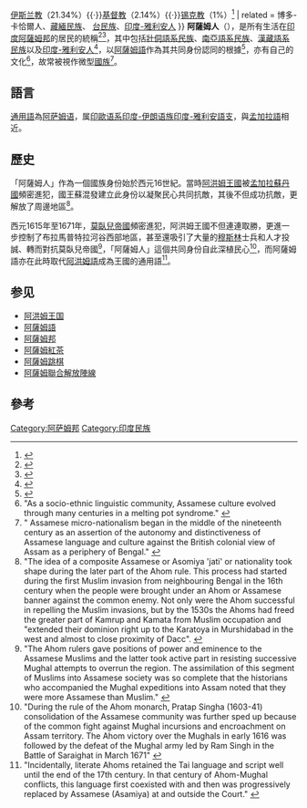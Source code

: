 {{Infobox ethnic group
| group = 阿萨姆人
| image = [[File:Bihu_in_Assam.jpg|250px]]
| caption = 身穿阿萨姆传统服饰的青年
| population = {{Circa|1530万|lk=yes}}<ref name="nationalencyklopedin">Mikael Parkvall, "Världens 100 största språk 2007" (The World's 100 Largest Languages in 2007), in ''[[Nationalencyklopedin|Nationalencyklopedin]]''</ref>
| region1 = {{flag|India}}
| pop1 = 15,311,351
| ref1 = <ref name="Census 2011">{{cite web|title=Abstract of speakers' strength of languages and the mother tongues - 2011|url=http://censusindia.gov.in/2011Census/C-16_25062018_NEW.pdf |access-date=3 November 2019}}</ref>
| region2 = [[阿薩姆邦|阿薩姆邦]]
| pop2 = 15,095,797
| ref2 =<ref>http://www.populationu.com/in/assam-population</ref> 
| region3 = [[阿魯納恰爾邦|阿魯納恰爾邦]]
| pop3 = 53,951 
| ref3 =<ref>http://www.populationu.com/in/arunachal-pradesh-population</ref> 
| region4 = [[梅加拉亞邦|梅加拉亞邦]]
| pop4 = 39,628 
| ref4 =<ref>http://www.populationu.com/in/meghalaya-population</ref>
| region5 = [[比哈爾邦|比哈爾邦]]
| pop5 = 2,087
| ref5 =<ref>http://www.populationu.com/in/bihar-population</ref>
| region6 = [[北方邦|北方邦]]
| pop6 = 10,356
| ref6 =<ref>http://www.populationu.com/in/uttar-pradesh-population</ref>
| region7 = [[德里|德里]]
| pop7 = 8,573
| ref7 =<ref>http://www.populationu.com/in/delhi-population</ref>
| region8 =[[旁遮普邦|旁遮普邦]]
| pop8 = 4,090
| ref8 =<ref>http://www.populationu.com/in/punjab-population</ref>
| region9 = [[卡納塔克邦|卡納塔克邦]]
| pop9 = 9,871
| ref9 =<ref>http://www.populationu.com/in/karnataka-population</ref>
| region10 = [[泰米爾納德邦|泰米爾納德邦]]
| pop10 = 2,594 
| ref10 =<ref>http://www.populationu.com/in/tamil-nadu-population</ref>
| region11 = [[喀拉拉邦|喀拉拉邦]]
| pop11 = 5,796
| ref11 =<ref>http://www.populationu.com/in/kerala-population</ref>
| region12 = [[馬哈拉施特拉邦|馬哈拉施特拉邦]]
| pop12 = 12,842
| ref12 =<ref>http://www.populationu.com/in/maharashtra-population</ref>
| region13 = [[古加拉特邦|古加拉特邦]]
| pop13 = 3,935
| ref13 =<ref>http://www.populationu.com/in/gujarat-population</ref>
| region14 = [[拉札斯坦邦|拉札斯坦邦]]
| pop14 = 2,877
| ref14 =<ref>http://www.populationu.com/in/rajasthan-population</ref> 
| region15 = [[哈里亞納邦|哈里亞納邦]]
| pop15 = 4,204
| ref15 =<ref>http://www.populationu.com/in/haryana-population</ref>
| region16 = [[查謨和克什米爾|查謨和克什米爾]]
| pop16 = 8,340
| ref16 =<ref>http://www.populationu.com/in/jammu-and-kashmir-population</ref>
| region17 = [[那加蘭邦|那加蘭邦]]
| pop17 = 17,201
| ref17 =<ref>http://www.populationu.com/in/nagaland-population</ref>
| region18 = [[曼尼普爾邦|曼尼普爾邦]]
| pop18 = 2,453
| ref18 =<ref>http://www.populationu.com/in/manipur-population</ref>
| region19 = [[特里普拉邦|特里普拉邦]]
| pop19 = 2,129
| ref19 =<ref>http://www.populationu.com/in/tripura-population</ref> 
| region20 = [[西孟加拉邦|西孟加拉邦]]
| pop20 = 7,342
| ref20 =<ref>http://www.populationu.com/in/west-bengal-population</ref>
| region21 = {{孟加拉}}
| pop21 = 5,000
| ref21 = <ref>https://www.timesofindia.com/city/guwahati/assamese-rockstar-in-bangladesh-challenges-caacophony/amp_articleshow/73998341.cms{{Dead link|date=May 2021 |bot=InternetArchiveBot |fix-attempted=yes }}</ref>
| languages = [[阿萨姆语|阿萨姆语]] 
| religions = [[印度教|印度教]]（75.52%）{{·}}[[伊斯兰教|伊斯兰教]]（21.34%）{{·}}[[基督教|基督教]]（2.14%）{{·}}[[锡克教|锡克教]]（1%）<ref>{{cite news|title=Mission roots brings Assamese Sikhs to Punjab|url=http://timesofindia.indiatimes.com/india/Mission-roots-brings-Assamese-Sikhs-to-Punjab/articleshow/4262528.cms|accessdate=2017-09-02|work=The Times of India}}</ref>
| related = 博多-卡恰爾人、[[藏緬語族|藏緬民族]]、 [[台語民族|台民族]]、[[印度-雅利安人|印度-雅利安人]]
}}
'''阿薩姆人'''（{{lang-en|Assamese people}}），是所有生活在[[印度|印度]][[阿薩姆邦|阿薩姆邦]]的居民的統稱<ref>{{cite news |url=http://www.thehindu.com/news/national/other-states/assamese-people-definition-rocks-assembly/article7055297.ece|title=Assamese People" definition rocks Assembly, ''The Hindu''|work=Special Correspondent|date=1 April 2015|access-date=15 September 2017}}</ref><ref>{{cite news |title=Meet the Axomiya Sikhs |url=http://www.tribuneindia.com/2013/20130324/spectrum/main4.htm |newspaper=The Tribune |location=Chandigarh |date=24 March 2013}}</ref>，其中包括[[壯侗語系|壯侗語系民族]]、[[南亞語系|南亞語系民族]]、[[漢藏語系|漢藏語系民族]]以及[[印度-雅利安人|印度-雅利安人]]<ref>{{cite book |author1=Saikia, Yasmin |title=Fragmented Memories: Struggling to be Tai-Ahom in India |url=https://archive.org/details/fragmentedmemori0000saik |date=2004 |publisher=Duke University Press |isbn=978-0822386162}}</ref>，以[[阿薩姆語|阿薩姆語]]作為其共同身份認同的根據<ref>{{cite book |author1=Saikia, Yasmin |title=Fragmented Memories: Struggling to be Tai-Ahom in India |url=https://archive.org/details/fragmentedmemori0000saik |date=2004 |publisher=Duke University Press |isbn=978-0822386162 |quote=the group that now identifies as Tai–Ahom were historically seen as Assamese people. However, the term ethnic Assamese is now associated by the Indian government at Delhi with the Assamese speaking Indo-Aryan group (comprising both Hindus and Muslims) of [[Assam|Assam]].}}</ref>，亦有自己的文化<ref>"As a socio-ethnic linguistic community, Assamese culture evolved through many centuries in a melting pot syndrome." {{harvcol|Deka|2005|p=190}}</ref>，故常被視作微型[[國族|國族]]<ref>" Assamese micro-nationalism began in the middle of the nineteenth century as an assertion of the autonomy and distinctiveness of Assamese language and culture against the British colonial view of Assam as a periphery of Bengal." {{harvcol|Baruah|1994|p=654}}</ref>。

== 語言 ==
[[通用語|通用語]]為[[阿萨姆语|阿萨姆语]]，属[[印歐语系|印歐语系]][[印度-伊朗语族|印度-伊朗语族]][[印度-雅利安語支|印度-雅利安語支]]，與[[孟加拉語|孟加拉語]]相近。

== 歷史 ==
「阿薩姆人」作為一個國族身份始於西元16世紀。當時[[阿洪姆王國|阿洪姆王國]]被[[孟加拉蘇丹國|孟加拉蘇丹國]]頻密進犯，國王蘇混發建立此身份以凝聚民心共同抗敵，其後不但成功抗敵，更解放了周邊地區<ref>"The idea of a composite Assamese or Asomiya 'jati' or nationality took shape during the later part of the Ahom rule. This process had started during the first Muslim invasion from neighbouring Bengal in the 16th century when the people were brought under an Ahom or Assamese banner against the common enemy. Not only were the Ahom successful in repelling the Muslim invasions, but by the 1530s the Ahoms had freed the greater part of Kamrup and Kamata from Muslim occupation and "extended their dominion right up to the Karatoya in Murshidabad in the west and almost to close proximity of Dacc". {{harvcol|Misra|1999|p=1264}}</ref>。

西元1615年至1671年，[[莫臥兒帝國|莫臥兒帝國]]頻密進犯，阿洪姆王國不但連連取勝，更進一步控制了布拉馬普特拉河谷西部地區，甚至還吸引了大量的[[穆斯林|穆斯林]]士兵和人才投誠、轉而對抗莫臥兒帝國<ref>"The Ahom rulers gave positions of power and eminence to the Assamese Muslims and the latter took active part in resisting successive Mughal attempts to overrun the region. The assimilation of this segment of Muslims into Assamese society was so complete that the historians who accompanied the Mughal expeditions into Assam noted that they were more Assamese than Muslim." {{harvcol|Misra|1999|p=1264}}</ref>，「阿薩姆人」這個共同身份自此深植民心<ref>"During the rule of the Ahom monarch, Pratap Singha (1603-41) consolidation of the Assamese community was further sped up because of the common fight against Mughal incursions and encroachment on Assam territory. The Ahom victory over the Mughals in early 1616 was followed by the defeat of the Mughal army led by Ram Singh in the Battle of Saraighat in March 1671" {{harvcol|Misra|1999|p=1264}}</ref>，而阿薩姆語亦在此時取代[[阿洪姆語|阿洪姆語]]成為王國的通用語<ref>"Incidentally, literate Ahoms retained the Tai language and script well until the end of the 17th century. In that century of Ahom-Mughal conflicts, this language first coexisted with and then was progressively replaced by Assamese (Asamiya) at and outside the Court." {{harvcol|Guha|1983|p=9}}</ref>。

==参见==
*[[阿洪姆王国|阿洪姆王国]]
*[[阿薩姆語|阿薩姆語]]
*[[阿薩姆邦|阿薩姆邦]]
*[[阿薩姆紅茶|阿薩姆紅茶]]
*[[阿薩姆跳棋|阿薩姆跳棋]]
*[[阿薩姆聯合解放陣線|阿薩姆聯合解放陣線]]

==參考==
{{reflist}}

[[Category:阿萨姆邦|Category:阿萨姆邦]]
[[Category:印度民族|Category:印度民族]]